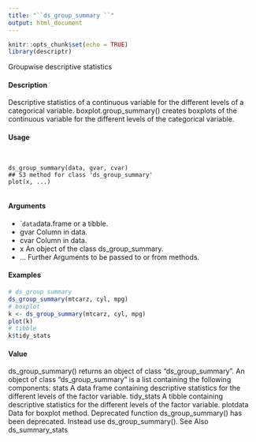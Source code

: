 ```yaml
---
title: "``ds_group_summary ``"
output: html_document
---
```


```r
knitr::opts_chunk$set(echo = TRUE)
library(descriptr)
```

Groupwise descriptive statistics

#### Description 
 
Descriptive statistics of a continuous variable for the different levels of a categorical variable.
boxplot.group_summary() creates boxplots of the continuous variable for the different levels of
the categorical variable.

#### Usage 
<pre><code>

ds_group_summary(data, gvar, cvar)
## S3 method for class 'ds_group_summary'
plot(x, ...)

</code></pre>
#### Arguments 
 
* ``data`data.frame or a tibble.
* gvar Column in data.
* cvar Column in data.
* x An object of the class ds_group_summary.
* ... Further Arguments to be passed to or from methods.



#### Examples 
```r

# ds_group summary
ds_group_summary(mtcarz, cyl, mpg)
# boxplot
k <- ds_group_summary(mtcarz, cyl, mpg)
plot(k)
# tibble
k$tidy_stats
```

#### Value
ds_group_summary() returns an object of class "ds_group_summary". An object of class "ds_group_summary"
is a list containing the following components:
stats A data frame containing descriptive statistics for the different levels of the factor
variable.
tidy_stats A tibble containing descriptive statistics for the different levels of the factor
variable.
plotdata Data for boxplot method.
Deprecated function
ds_group_summary() has been deprecated. Instead use ds_group_summary().
See Also
ds_summary_stats
